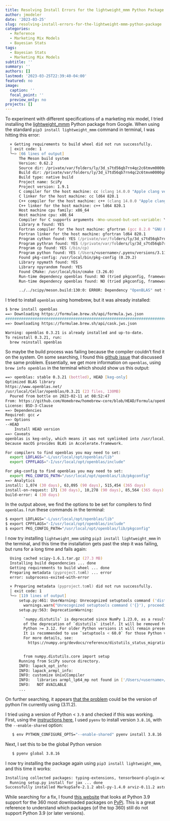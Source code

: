 ```yaml
---
title: Resolving Install Errors for the lightweight_mmm Python Package
author: jmodeler
date: '2023-03-25'
slug: resolving-install-errors-for-the-lightweight-mmm-python-package
categories:
  - Reference
  - Marketing Mix Models
  - Bayesian Stats
tags:
  - Bayesian Stats
  - Marketing Mix Models
subtitle: ''
summary: ''
authors: []
lastmod: '2023-03-25T22:39:40-04:00'
featured: no
image:
  caption: ''
  focal_point: ''
  preview_only: no
projects: []
---
```


To experiment with different specifications of a marketing mix model, I tried installing the [lightweight_mmm](https://github.com/google/lightweight_mmm) Python package from Google. When using the standard `pip3 install lightweight_mmm` command in terminal, I was hitting this error:

```zsh
  × Getting requirements to build wheel did not run successfully.
  │ exit code: 1
  ╰─> [66 lines of output]
      The Meson build system
      Version: 0.62.2
      Source dir: /private/var/folders/ly/3d_s7td56qb7rn4qc2c6tmvm0000gn/T/pip-install-yc6ribm7/scipy_ae66ccfb8522422ab91e65b44570f273
      Build dir: /private/var/folders/ly/3d_s7td56qb7rn4qc2c6tmvm0000gn/T/pip-install-yc6ribm7/scipy_ae66ccfb8522422ab91e65b44570f273/.mesonpy-ur2kyhcf/build
      Build type: native build
      Project name: SciPy
      Project version: 1.9.1
      C compiler for the host machine: cc (clang 14.0.0 "Apple clang version 14.0.0 (clang-1400.0.29.202)")
      C linker for the host machine: cc ld64 820.1
      C++ compiler for the host machine: c++ (clang 14.0.0 "Apple clang version 14.0.0 (clang-1400.0.29.202)")
      C++ linker for the host machine: c++ ld64 820.1
      Host machine cpu family: x86_64
      Host machine cpu: x86_64
      Compiler for C supports arguments -Wno-unused-but-set-variable: YES
      Library m found: YES
      Fortran compiler for the host machine: gfortran (gcc 8.2.0 "GNU Fortran (GCC) 8.2.0")
      Fortran linker for the host machine: gfortran ld64 820.1
      Program cython found: YES (/private/var/folders/ly/3d_s7td56qb7rn4qc2c6tmvm0000gn/T/pip-build-env-gddbg9u0/overlay/bin/cython)
      Program pythran found: YES (/private/var/folders/ly/3d_s7td56qb7rn4qc2c6tmvm0000gn/T/pip-build-env-gddbg9u0/overlay/bin/pythran)
      Program cp found: YES (/bin/cp)
      Program python found: YES (/Users/<username>/.pyenv/versions/3.11.2/bin/python3.11)
      Found pkg-config: /usr/local/bin/pkg-config (0.29.2)
      Library npymath found: YES
      Library npyrandom found: YES
      Found CMake: /usr/local/bin/cmake (3.26.0)
      Run-time dependency openblas found: NO (tried pkgconfig, framework and cmake)
      Run-time dependency openblas found: NO (tried pkgconfig, framework and cmake)

      ../../scipy/meson.build:130:0: ERROR: Dependency "OpenBLAS" not found, tried pkgconfig, framework and cmake
```

I tried to install `openblas` using homebrew, but it was already installed:

```zsh
$ brew install openblas
==> Downloading https://formulae.brew.sh/api/formula.jws.json
######################################################################## 100.0%
==> Downloading https://formulae.brew.sh/api/cask.jws.json

Warning: openblas 0.3.21 is already installed and up-to-date.
To reinstall 0.3.21, run:
  brew reinstall openblas
```

So maybe the build process was failing because the compiler couldn't find it on the system. On some searching, I found this [github issue](https://github.com/AUTOMATIC1111/stable-diffusion-webui/issues/7906#issuecomment-1478618523) that discussed the same problem. Essentially, we get more information on `openblas`, using `brew info openblas` in the terminal which should show us this output:

```zsh
==> openblas: stable 0.3.21 (bottled), HEAD [keg-only]
Optimized BLAS library
https://www.openblas.net/
/usr/local/Cellar/openblas/0.3.21 (23 files, 130MB)
  Poured from bottle on 2023-02-11 at 08:52:47
From: https://github.com/Homebrew/homebrew-core/blob/HEAD/Formula/openblas.rb
License: BSD-3-Clause
==> Dependencies
Required: gcc ✔
==> Options
--HEAD
	Install HEAD version
==> Caveats
openblas is keg-only, which means it was not symlinked into /usr/local,
because macOS provides BLAS in Accelerate.framework.

For compilers to find openblas you may need to set:
  export LDFLAGS="-L/usr/local/opt/openblas/lib"
  export CPPFLAGS="-I/usr/local/opt/openblas/include"

For pkg-config to find openblas you may need to set:
  export PKG_CONFIG_PATH="/usr/local/opt/openblas/lib/pkgconfig"
==> Analytics
install: 1,074 (30 days), 63,095 (90 days), 515,454 (365 days)
install-on-request: 171 (30 days), 10,278 (90 days), 85,564 (365 days)
build-error: 4 (30 days)
```

In the output above, we find the options to be set for compilers to find `openblas`. I run these commands in the terminal:

```zsh
$ export LDFLAGS="-L/usr/local/opt/openblas/lib"
$ export CPPFLAGS="-I/usr/local/opt/openblas/include"
$ export PKG_CONFIG_PATH="/usr/local/opt/openblas/lib/pkgconfig"
```

I now try installing `lightweight_mmm` using `pip3 install lightweight_mmm` in the terminal, and this time the installation gets past the step it was failing, but runs for a long time and fails again:

```zsh
  Using cached scipy-1.6.1.tar.gz (27.3 MB)
  Installing build dependencies ... done
  Getting requirements to build wheel ... done
  Preparing metadata (pyproject.toml) ... error
  error: subprocess-exited-with-error

  × Preparing metadata (pyproject.toml) did not run successfully.
  │ exit code: 1
  ╰─> [119 lines of output]
      setup.py:461: UserWarning: Unrecognized setuptools command ('dist_info --egg-base /private/var/folders/ly/3d_s7td56qb7rn4qc2c6tmvm0000gn/T/pip-modern-metadata-_yaq83ex'), proceeding with generating Cython sources and expanding templates
        warnings.warn("Unrecognized setuptools command ('{}'), proceeding with "
      setup.py:563: DeprecationWarning:

        `numpy.distutils` is deprecated since NumPy 1.23.0, as a result
        of the deprecation of `distutils` itself. It will be removed for
        Python >= 3.12. For older Python versions it will remain present.
        It is recommended to use `setuptools < 60.0` for those Python versions.
        For more details, see:
          https://numpy.org/devdocs/reference/distutils_status_migration.html


        from numpy.distutils.core import setup
      Running from SciPy source directory.
      INFO: lapack_opt_info:
      INFO: lapack_armpl_info:
      INFO: customize UnixCCompiler
      INFO:   libraries armpl_lp64_mp not found in ['/Users/<username>/.pyenv/versions/3.11.2/lib', '/usr/local/lib', '/usr/lib']
      INFO:   NOT AVAILABLE
      ...
```

On further searching, it appears [that the problem](https://github.com/docker-library/python/issues/558) could be the version of python I'm currently using (3.11.2).

I tried using a version of Python < `3.9` and checked if this was working. First, using the [instructions here](https://jmodeler.github.io/post/setting-up-python-to-run-on-rmarkdown/), I used `pyenv` to install version `3.8.16`, with the `--enable-shared` option:

```zsh
   $ env PYTHON_CONFIGURE_OPTS="--enable-shared" pyenv install 3.8.16
```

Next, I set this to be the global Python version

```zsh
   $ pyenv global 3.8.16
```

I now try installing the package again using `pip3 install lightweight_mmm`, and this time it works:

```zsh
Installing collected packages: typing-extensions, tensorboard-plugin-wit, pytz, pyasn1, libclang, flatbuffers, zipp, wrapt, wheel, urllib3, tqdm, threadpoolctl, termcolor, tensorflow-io-gcs-filesystem, tensorflow-estimator, tensorboard-data-server, six, rsa, pyparsing, pyasn1-modules, protobuf, pillow, packaging, oauthlib, numpy, MarkupSafe, kiwisolver, keras, joblib, immutabledict, idna, grpcio, gast, fonttools, cycler, charset-normalizer, certifi, cachetools, absl-py, werkzeug, scipy, requests, python-dateutil, patsy, opt_einsum, multipledispatch, importlib-metadata, h5py, google-pasta, google-auth, contourpy, cftime, astunparse, scikit-learn, requests-oauthlib, pandas, netcdf4, matplotlib, markdown, jaxlib, jax, xarray, statsmodels, seaborn, numpyro, google-auth-oauthlib, tensorboard, arviz, tensorflow, lightweight_mmm
  Running setup.py install for jax ... done
Successfully installed MarkupSafe-2.1.2 absl-py-1.4.0 arviz-0.11.2 astunparse-1.6.3 cachetools-5.3.0 certifi-2022.12.7 cftime-1.6.2 charset-normalizer-3.1.0 contourpy-1.0.7 cycler-0.11.0 flatbuffers-23.3.3 fonttools-4.39.2 gast-0.4.0 google-auth-2.16.3 google-auth-oauthlib-0.4.6 google-pasta-0.2.0 grpcio-1.51.3 h5py-3.8.0 idna-3.4 immutabledict-2.2.3 importlib-metadata-6.1.0 jax-0.4.6 jaxlib-0.4.6 joblib-1.2.0 keras-2.11.0 kiwisolver-1.4.4 libclang-16.0.0 lightweight_mmm-0.1.7 markdown-3.4.3 matplotlib-3.6.1 multipledispatch-0.6.0 netcdf4-1.6.3 numpy-1.24.2 numpyro-0.11.0 oauthlib-3.2.2 opt_einsum-3.3.0 packaging-23.0 pandas-1.5.3 patsy-0.5.3 pillow-9.4.0 protobuf-3.19.6 pyasn1-0.4.8 pyasn1-modules-0.2.8 pyparsing-3.0.9 python-dateutil-2.8.2 pytz-2023.2 requests-2.28.2 requests-oauthlib-1.3.1 rsa-4.9 scikit-learn-1.2.2 scipy-1.10.1 seaborn-0.11.1 six-1.16.0 statsmodels-0.13.5 tensorboard-2.11.2 tensorboard-data-server-0.6.1 tensorboard-plugin-wit-1.8.1 tensorflow-2.11.1 tensorflow-estimator-2.11.0 tensorflow-io-gcs-filesystem-0.31.0 termcolor-2.2.0 threadpoolctl-3.1.0 tqdm-4.65.0 typing-extensions-3.10.0.2 urllib3-1.26.15 werkzeug-2.2.3 wheel-0.40.0 wrapt-1.15.0 xarray-2023.1.0 zipp-3.15.0
```

While searching for a fix, I found [this website](https://pyreadiness.org/3.9/) that looks at Python 3.9 support for the 360 most downloaded packages on [PyPi](https://pyreadiness.org/3.9/). This is a great reference to understand which packages (of the top 360) still do not support Python 3.9 (or later versions).
